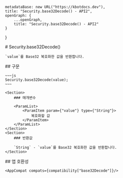 
    metadataBase: new URL("https://kbotdocs.dev"),
    title: "Security.base32Decode() - API2",
    openGraph: {
        ...openGraph,
        title: "Security.base32Decode() - API2"
    }
}

<Section>
    # Security.base32Decode()

    `value`를 Base32 복호화한 값을 반환합니다.
</Section>
<Section>
    ## 구문

    ~~~js
    Security.base32Decode(value);
    ~~~

    <Section>
        ### 매개변수

        <ParamList>
            <ParamItem param={"value"} type={"String"}>
                복호화할 값
            </ParamItem>
        </ParamList>
    </Section>
    <Section>
        ### 반환값

        `String` - `value`를 Base32 복호화한 값을 반환합니다.
    </Section>
</Section>
<Section>
    ## 앱 호환성

    <AppCompat compats={compatibility["base32Decode"]}/>
</Section>